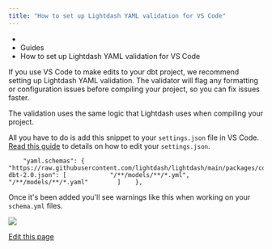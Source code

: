 ```yaml
---
title: "How to set up Lightdash YAML validation for VS Code"
---
```


* [](/)
* Guides
* How to set up Lightdash YAML validation for VS Code

If you use VS Code to make edits to your dbt project, we recommend setting up Lightdash YAML validation. The validator will flag any formatting or configuration issues before compiling your project, so you can fix issues faster.

The validation uses the same logic that Lightdash uses when compiling your project.

All you have to do is add this snippet to your `settings.json` file in VS Code. [Read this guide](https://code.visualstudio.com/docs/getstarted/settings#_settings-json-file) to details on how to edit your `settings.json`.

```
    "yaml.schemas": {        "https://raw.githubusercontent.com/lightdash/lightdash/main/packages/common/src/schemas/json/lightdash-dbt-2.0.json": [            "/**/models/**/*.yml",            "/**/models/**/*.yaml"        ]    },
```

Once it's been added you'll see warnings like this when working on your `schema.yml` files.

![](/assets/images/vs-code-error-799eb7e9b48916f2f57100a0c87095e4.png)

[Edit this page](https://github.com/lightdash/lightdash/edit/main/docs/docs/guides/vs-code-yaml-validation.mdx)
